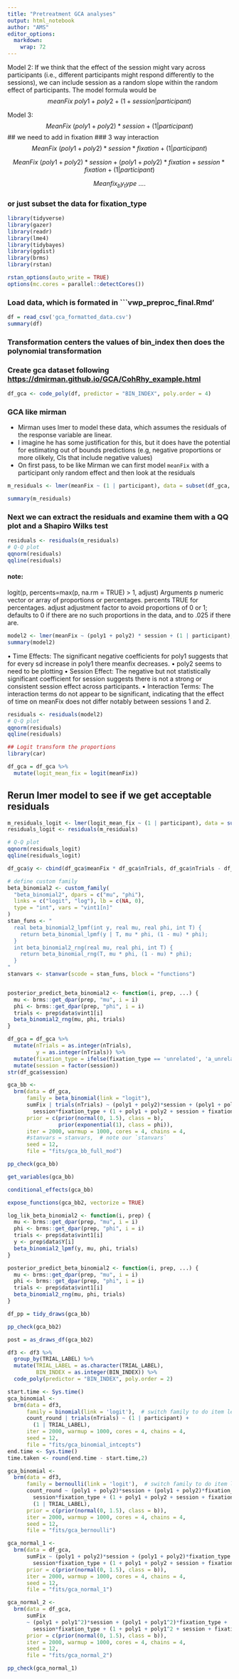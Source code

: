 ```yaml
---
title: "Pretreatment GCA analyses"
output: html_notebook
author: "AMS"
editor_options: 
  markdown: 
    wrap: 72
---
```


Model 2: If we think that the effect of the session might vary across
participants (i.e., different participants might respond differently to
the sessions), we can include session as a random slope within the
random effect of participants. The model formula would be
$$ meanFix ~ poly1 + poly2 + (1 + session | participant) $$

Model 3: $$ MeanFix ~ (poly1 + poly2)*session + (1|participant) $$ \##
we need to add in fixation \### 3 way interaction
$$MeanFix ~ (poly1 + poly2)*session*fixation + (1|participant)$$

$$ MeanFix ~ (poly1 + poly2)*session + (poly1 + poly2)*fixation + session*fixation + (1|participant) $$

$$ Meanfix_by_type ~.... $$

### or just subset the data for fixation_type

```r
library(tidyverse)
library(gazer)
library(readr)
library(lme4)
library(tidybayes)
library(ggdist)
library(brms)
library(rstan)
```

```r
rstan_options(auto_write = TRUE)
options(mc.cores = parallel::detectCores())
```

### Load data, which is formated in \`\`\`vwp_preproc_final.Rmd'

```r
df = read_csv('gca_formatted_data.csv')
summary(df)
```

### Transformation centers the values of bin_index then does the polynomial transformation

### Create gca dataset following <https://dmirman.github.io/GCA/CohRhy_example.html>

```r
df_gca <- code_poly(df, predictor = "BIN_INDEX", poly.order = 4)
```

### GCA like mirman

-   Mirman uses lmer to model these data, which assumes the residuals of
    the response variable are linear.
-   I imagine he has some justification for this, but it does have the
    potential for estimating out of bounds predictions (e.g, negative
    proportions or more olikely, CIs that include negative values)
-   On first pass, to be like Mirman we can first model `meanFix` with a
    participant only random effect and then look at the residuals

```r
m_residuals <- lmer(meanFix ~ (1 | participant), data = subset(df_gca, fixation_type = "phonologial"))
```

```r
summary(m_residuals)
```

### Next we can extract the residuals and examine them with a QQ plot and a Shapiro Wilks test

```r
residuals <- residuals(m_residuals)
# Q-Q plot
qqnorm(residuals)
qqline(residuals)
```

#### note:

logit(p, percents=max(p, na.rm = TRUE) \> 1, adjust) Arguments p numeric
vector or array of proportions or percentages. percents TRUE for
percentages. adjust adjustment factor to avoid proportions of 0 or 1;
defaults to 0 if there are no such proportions in the data, and to .025
if there are.

```r
model2 <- lmer(meanFix ~ (poly1 + poly2) * session + (1 | participant), data = df_gca)
summary(model2)
```

• Time Effects: The significant negative coefficients for poly1 suggests
that for every sd increase in poly1 there meanfix decreases. • poly2
seems to need to be plotting • Session Effect: The negative but not
statistically significant coefficient for session suggests there is not
a strong or consistent session effect across participants. • Interaction
Terms: The interaction terms do not appear to be significant, indicating
that the effect of time on meanFix does not differ notably between
sessions 1 and 2.

```r
residuals <- residuals(model2)
# Q-Q plot
qqnorm(residuals)
qqline(residuals)
```

```r
## Logit transform the proportions
library(car)

df_gca = df_gca %>% 
  mutate(logit_mean_fix = logit(meanFix))
```

## Rerun lmer model to see if we get acceptable residuals

```r
m_residuals_logit <- lmer(logit_mean_fix ~ (1 | participant), data = subset(df_gca, fixation_type = "phonologial"))
residuals_logit <- residuals(m_residuals)
```

```r
# Q-Q plot
qqnorm(residuals_logit)
qqline(residuals_logit)
```

```r
df_gca$y <- cbind(df_gca$meanFix * df_gca$nTrials, df_gca$nTrials - df_gca$meanFix * df_gca$nTrials)
```


```r
# define custom family
beta_binomial2 <- custom_family(
  "beta_binomial2", dpars = c("mu", "phi"),
  links = c("logit", "log"), lb = c(NA, 0),
  type = "int", vars = "vint1[n]"
)
stan_funs <- "
  real beta_binomial2_lpmf(int y, real mu, real phi, int T) {
    return beta_binomial_lpmf(y | T, mu * phi, (1 - mu) * phi);
  }
  int beta_binomial2_rng(real mu, real phi, int T) {
    return beta_binomial_rng(T, mu * phi, (1 - mu) * phi);
  }
"
stanvars <- stanvar(scode = stan_funs, block = "functions")


posterior_predict_beta_binomial2 <- function(i, prep, ...) {
  mu <- brms::get_dpar(prep, "mu", i = i)
  phi <- brms::get_dpar(prep, "phi", i = i)
  trials <- prep$data$vint1[i]
  beta_binomial2_rng(mu, phi, trials)
}

```

```r
df_gca = df_gca %>%
  mutate(nTrials = as.integer(nTrials),
         y = as.integer(nTrials)) %>%
  mutate(fixation_type = ifelse(fixation_type == 'unrelated', 'a_unrelated', fixation_type)) %>%
  mutate(session = factor(session))
str(df_gca$session)
```


```r
gca_bb <-
  brm(data = df_gca, 
      family = beta_binomial(link = "logit"),  
      sumFix | trials(nTrials) ~ (poly1 + poly2)*session + (poly1 + poly2)*fixation_type + 
        session*fixation_type + (1 + poly1 + poly2 + session + fixation_type | participant),
      prior = c(prior(normal(0, 1.5), class = b),
                prior(exponential(1), class = phi)),
      iter = 2000, warmup = 1000, cores = 4, chains = 4,
      #stanvars = stanvars,  # note our `stanvars`
      seed = 12,
      file = "fits/gca_bb_full_mod")
```

```r
pp_check(gca_bb)
```

```r
get_variables(gca_bb)
```

``` R
conditional_effects(gca_bb)
```

```r
expose_functions(gca_bb2, vectorize = TRUE)
```

```r
log_lik_beta_binomial2 <- function(i, prep) {
  mu <- brms::get_dpar(prep, "mu", i = i)
  phi <- brms::get_dpar(prep, "phi", i = i)
  trials <- prep$data$vint1[i]
  y <- prep$data$Y[i]
  beta_binomial2_lpmf(y, mu, phi, trials)
}

posterior_predict_beta_binomial2 <- function(i, prep, ...) {
  mu <- brms::get_dpar(prep, "mu", i = i)
  phi <- brms::get_dpar(prep, "phi", i = i)
  trials <- prep$data$vint1[i]
  beta_binomial2_rng(mu, phi, trials)
}
```

```r
df_pp = tidy_draws(gca_bb)
```

```r
pp_check(gca_bb2)
```

```r
post = as_draws_df(gca_bb2)
```

```r
df3 <- df3 %>%
  group_by(TRIAL_LABEL) %>%
  mutate(TRIAL_LABEL = as.character(TRIAL_LABEL),
         BIN_INDEX = as.integer(BIN_INDEX)) %>%
  code_poly(predictor = "BIN_INDEX", poly.order = 2)
```

```r
start.time <- Sys.time()
gca_binomial <-
  brm(data = df3, 
      family = binomial(link = 'logit'),  # switch family to do item level analysis
      count_round | trials(nTrials) ~ (1 | participant) +
        (1 | TRIAL_LABEL),
      iter = 2000, warmup = 1000, cores = 4, chains = 4,
      seed = 12,
      file = "fits/gca_binomial_intcepts")
end.time <- Sys.time()
time.taken <- round(end.time - start.time,2)

```

```r
gca_binomial <-
  brm(data = df3, 
      family = bernoulli(link = 'logit'),  # switch family to do item level analysis
      count_round ~ (poly1 + poly2)*session + (poly1 + poly2)*fixation_type + 
        session*fixation_type + (1 + poly1 + poly2 + session + fixation_type | participant) +
        (1 | TRIAL_LABEL),
      prior = c(prior(normal(0, 1.5), class = b)),
      iter = 2000, warmup = 1000, cores = 4, chains = 4,
      seed = 12,
      file = "fits/gca_bernoulli")
```

```r
gca_normal_1 <-
  brm(data = df_gca, 
      sumFix ~ (poly1 + poly2)*session + (poly1 + poly2)*fixation_type + 
        session*fixation_type + (1 + poly1 + poly2 + session + fixation_type | participant),
      prior = c(prior(normal(0, 1.5), class = b)),
      iter = 2000, warmup = 1000, cores = 4, chains = 4,
      seed = 12,
      file = "fits/gca_normal_1")

gca_normal_2 <-
  brm(data = df_gca, 
      sumFix
      ~ (poly1 + poly1^2)*session + (poly1 + poly1^2)*fixation_type + 
        session*fixation_type + (1 + poly1 + poly1^2 + session + fixation_type | participant),
      prior = c(prior(normal(0, 1.5), class = b)),
      iter = 2000, warmup = 1000, cores = 4, chains = 4,
      seed = 12,
      file = "fits/gca_normal_2")


```

```r
pp_check(gca_normal_1)
```